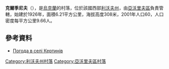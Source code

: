 {{coord|49|53|15|N|23|36|24|E|scale:100000|display=title}}

'''克爾季尼夫'''（{{lang-uk|Кертинів}}），是[[烏克蘭|烏克蘭]]的村落，位於該國西部[[利沃夫州|利沃夫州]]，由[[亞沃里夫區|亞沃里夫區]]負責管轄，始建於1926年，面積6.21平方公里，海拔高度308米，2001年人口60，人口密度每平方公里9.66人。

==參考資料==
* [http://weather.in.ua/ua/l'vovskaja/10399 Погода в селі Кертинів] {{Wayback|url=http://weather.in.ua/ua/l'vovskaja/10399 |date=20111221174105 }}

{{DEFAULTSORT:Кертинів}}
[[Category:利沃夫州村落|Category:利沃夫州村落]]
[[Category:亞沃里夫區村落|Category:亞沃里夫區村落]]


{{Lviv-geo-stub}}